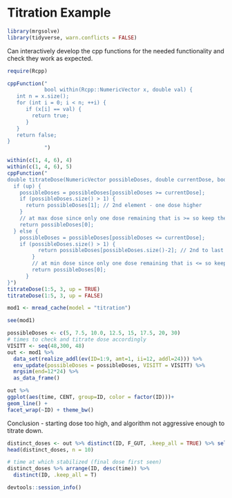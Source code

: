# Titration Example

```r
library(mrgsolve)
library(tidyverse, warn.conflicts = FALSE)
```

Can interactively develop the cpp functions for the needed functionality
and check they work as expected.

```r
require(Rcpp)

cppFunction("
            bool within(Rcpp::NumericVector x, double val) {
   int n = x.size();
   for (int i = 0; i < n; ++i) {
      if (x[i] == val) {
        return true;
      }
   }
   return false;
}
            ")

within(c(1, 4, 6), 4)
within(c(1, 4, 6), 5)
cppFunction("
double titrateDose(NumericVector possibleDoses, double currentDose, bool up){
  if (up) {
    possibleDoses = possibleDoses[possibleDoses >= currentDose];
    if (possibleDoses.size() > 1) {
      return possibleDoses[1]; // 2nd element - one dose higher
    }
    // at max dose since only one dose remaining that is >= so keep the same
    return possibleDoses[0]; 
  } else {
    possibleDoses = possibleDoses[possibleDoses <= currentDose];
    if (possibleDoses.size() > 1) {
          return possibleDoses[possibleDoses.size()-2]; // 2nd to last element - one dose lower
        } 
        // at min dose since only one dose remaining that is <= so keep the same
        return possibleDoses[0];
      }
}")
titrateDose(1:5, 3, up = TRUE)
titrateDose(1:5, 3, up = FALSE)
```


```r
mod1 <- mread_cache(model = "titration") 
```

```r
see(mod1)
```


```r
possibleDoses <- c(5, 7.5, 10.0, 12.5, 15, 17.5, 20, 30)
# times to check and titrate dose accordingly
VISITT <- seq(48,300, 48)
out <- mod1 %>%
  data_set(realize_addl(ev(ID=1:9, amt=1, ii=12, addl=24))) %>%
  env_update(possibleDoses = possibleDoses, VISITT = VISITT) %>%
  mrgsim(end=12*24) %>%
  as_data_frame()
```

```r
out %>%
ggplot(aes(time, CENT, group=ID, color = factor(ID)))+
geom_line() +
facet_wrap(~ID) + theme_bw()
```

Conclusion - starting dose too high, and algorithm not aggressive enough to titrate
down.

```r
distinct_doses <- out %>% distinct(ID, F_GUT, .keep_all = TRUE) %>% select(ID, time, F_GUT)
head(distinct_doses, n = 10)
```

```r
# time at which stabilized (final dose first seen)
distinct_doses %>% arrange(ID, desc(time)) %>%
  distinct(ID, .keep_all = T)
```

```r
devtools::session_info()
```

